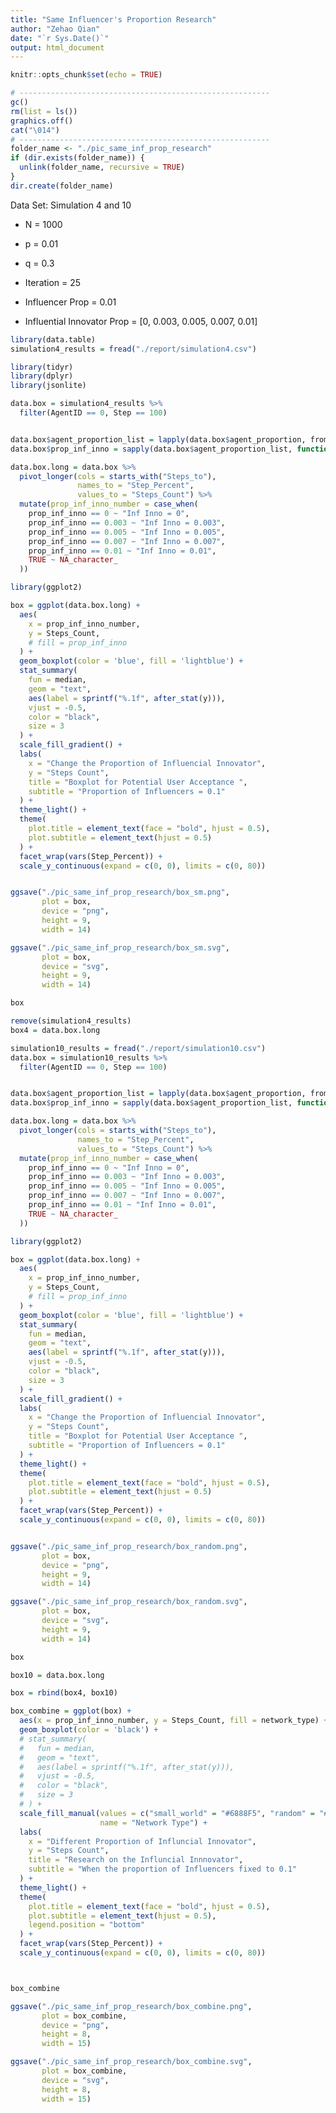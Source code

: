 ```yaml
---
title: "Same Influencer's Proportion Research"
author: "Zehao Qian"
date: "`r Sys.Date()`"
output: html_document
---
```


```r
knitr::opts_chunk$set(echo = TRUE)
```

```r
# --------------------------------------------------------
gc()
rm(list = ls())
graphics.off()
cat("\014")
# --------------------------------------------------------
folder_name <- "./pic_same_inf_prop_research"
if (dir.exists(folder_name)) {
  unlink(folder_name, recursive = TRUE)
}
dir.create(folder_name)
```

Data Set: Simulation 4 and 10

-   N = 1000

-   p = 0.01

-   q = 0.3

-   Iteration = 25

-   Influencer Prop = 0.01

-   Influential Innovator Prop = [0, 0.003, 0.005, 0.007, 0.01]

```r
library(data.table)
simulation4_results = fread("./report/simulation4.csv")
```

```r
library(tidyr)
library(dplyr)
library(jsonlite)

data.box = simulation4_results %>%
  filter(AgentID == 0, Step == 100)


data.box$agent_proportion_list = lapply(data.box$agent_proportion, fromJSON)
data.box$prop_inf_inno = sapply(data.box$agent_proportion_list, function(x) x[1])
```

```r
data.box.long = data.box %>%
  pivot_longer(cols = starts_with("Steps_to"), 
               names_to = "Step_Percent", 
               values_to = "Steps_Count") %>%
  mutate(prop_inf_inno_number = case_when(
    prop_inf_inno == 0 ~ "Inf Inno = 0",
    prop_inf_inno == 0.003 ~ "Inf Inno = 0.003",
    prop_inf_inno == 0.005 ~ "Inf Inno = 0.005",
    prop_inf_inno == 0.007 ~ "Inf Inno = 0.007",
    prop_inf_inno == 0.01 ~ "Inf Inno = 0.01",
    TRUE ~ NA_character_
  ))
```

```r
library(ggplot2)

box = ggplot(data.box.long) +
  aes(
    x = prop_inf_inno_number,
    y = Steps_Count,
    # fill = prop_inf_inno
  ) +
  geom_boxplot(color = 'blue', fill = 'lightblue') +
  stat_summary(
    fun = median,
    geom = "text",
    aes(label = sprintf("%.1f", after_stat(y))),
    vjust = -0.5,
    color = "black",
    size = 3
  ) +
  scale_fill_gradient() +
  labs(
    x = "Change the Proportion of Influencial Innovator",
    y = "Steps Count",
    title = "Boxplot for Potential User Acceptance ",
    subtitle = "Proportion of Influencers = 0.1"
  ) +
  theme_light() +
  theme(
    plot.title = element_text(face = "bold", hjust = 0.5),
    plot.subtitle = element_text(hjust = 0.5)
  ) +
  facet_wrap(vars(Step_Percent)) +
  scale_y_continuous(expand = c(0, 0), limits = c(0, 80))


ggsave("./pic_same_inf_prop_research/box_sm.png",
       plot = box,
       device = "png",
       height = 9,
       width = 14)

ggsave("./pic_same_inf_prop_research/box_sm.svg",
       plot = box,
       device = "svg",
       height = 9,
       width = 14)

box
```

```r
remove(simulation4_results)
box4 = data.box.long

simulation10_results = fread("./report/simulation10.csv")
data.box = simulation10_results %>%
  filter(AgentID == 0, Step == 100)


data.box$agent_proportion_list = lapply(data.box$agent_proportion, fromJSON)
data.box$prop_inf_inno = sapply(data.box$agent_proportion_list, function(x) x[1])

data.box.long = data.box %>%
  pivot_longer(cols = starts_with("Steps_to"), 
               names_to = "Step_Percent", 
               values_to = "Steps_Count") %>%
  mutate(prop_inf_inno_number = case_when(
    prop_inf_inno == 0 ~ "Inf Inno = 0",
    prop_inf_inno == 0.003 ~ "Inf Inno = 0.003",
    prop_inf_inno == 0.005 ~ "Inf Inno = 0.005",
    prop_inf_inno == 0.007 ~ "Inf Inno = 0.007",
    prop_inf_inno == 0.01 ~ "Inf Inno = 0.01",
    TRUE ~ NA_character_
  ))
```

```r
library(ggplot2)

box = ggplot(data.box.long) +
  aes(
    x = prop_inf_inno_number,
    y = Steps_Count,
    # fill = prop_inf_inno
  ) +
  geom_boxplot(color = 'blue', fill = 'lightblue') +
  stat_summary(
    fun = median,
    geom = "text",
    aes(label = sprintf("%.1f", after_stat(y))),
    vjust = -0.5,
    color = "black",
    size = 3
  ) +
  scale_fill_gradient() +
  labs(
    x = "Change the Proportion of Influencial Innovator",
    y = "Steps Count",
    title = "Boxplot for Potential User Acceptance ",
    subtitle = "Proportion of Influencers = 0.1"
  ) +
  theme_light() +
  theme(
    plot.title = element_text(face = "bold", hjust = 0.5),
    plot.subtitle = element_text(hjust = 0.5)
  ) +
  facet_wrap(vars(Step_Percent)) +
  scale_y_continuous(expand = c(0, 0), limits = c(0, 80))


ggsave("./pic_same_inf_prop_research/box_random.png",
       plot = box,
       device = "png",
       height = 9,
       width = 14)

ggsave("./pic_same_inf_prop_research/box_random.svg",
       plot = box,
       device = "svg",
       height = 9,
       width = 14)

box

box10 = data.box.long
```

```r
box = rbind(box4, box10)
```

```r
box_combine = ggplot(box) +
  aes(x = prop_inf_inno_number, y = Steps_Count, fill = network_type) +
  geom_boxplot(color = 'black') +
  # stat_summary(
  #   fun = median,
  #   geom = "text",
  #   aes(label = sprintf("%.1f", after_stat(y))),
  #   vjust = -0.5,
  #   color = "black",
  #   size = 3
  # ) +
  scale_fill_manual(values = c("small_world" = "#6888F5", "random" = "#D77071"),
                    name = "Network Type") +
  labs(
    x = "Different Proportion of Influncial Innovator",
    y = "Steps Count",
    title = "Research on the Influncial Innnovator",
    subtitle = "When the proportion of Influencers fixed to 0.1"
  ) +
  theme_light() +
  theme(
    plot.title = element_text(face = "bold", hjust = 0.5),
    plot.subtitle = element_text(hjust = 0.5),
    legend.position = "bottom"
  ) +
  facet_wrap(vars(Step_Percent)) +
  scale_y_continuous(expand = c(0, 0), limits = c(0, 80))



box_combine
```

```r
ggsave("./pic_same_inf_prop_research/box_combine.png",
       plot = box_combine,
       device = "png",
       height = 8,
       width = 15)

ggsave("./pic_same_inf_prop_research/box_combine.svg",
       plot = box_combine,
       device = "svg",
       height = 8,
       width = 15)
```

```r

```
